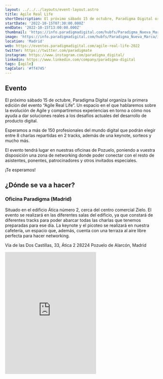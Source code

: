 ```yaml
---
layout: ../../../layouts/event-layout.astro
title: Agile Real Life
shortDescription: El próximo sábado 15 de octubre, Paradigma Digital organiza la primera edición del evento Agile Real Life. Un espacio en el que hablaremos sobre la evolución de Agile y compartiremos experiencias en torno a cómo nos ayuda a dar soluciones reales a los desafíos actuales del desarrollo de producto digital.
startDate: '2022-10-15T07:30:00.000Z'
endDate: '2022-10-15T13:00:00.000Z'
thumbnail: 'https://info.paradigmadigital.com/hubfs/Paradigma_Nueva_Marca/imagenes/agileday_header.jpg'
image: 'https://info.paradigmadigital.com/hubfs/Paradigma_Nueva_Marca/imagenes/agileday_header.jpg'
location: 'Madrid'
web: https://eventos.paradigmadigital.com/agile-real-life-2022
twitter: https://twitter.com/paradigmate
instagram: https://www.instagram.com/paradigma_digital/
linkedin: https://www.linkedin.com/company/paradigma-digital
tags: [agile]
tagColor: '#ff4745'
---
```


## Evento

El próximo sábado 15 de octubre, Paradigma Digital organiza la primera edición del evento “Agile Real Life”. Un espacio en el que hablaremos sobre la evolución de Agile y compartiremos experiencias en torno a cómo nos ayuda a dar soluciones reales a los desafíos actuales del desarrollo de producto digital.

Esperamos a más de 150 profesionales del mundo digital que podrán elegir entre 8 charlas repartidas en 2 tracks, además de una keynote, sorteos y mucho más.

El evento tendrá lugar en nuestras oficinas de Pozuelo, poniendo a vuestra disposición una zona de networking donde poder conectar con el resto de asistentes, ponentes, patrocinadores y otros invitados especiales.

¡Te esperamos!

## ¿Dónde se va a hacer?

### Oficina Paradigma (Madrid)

Situado en el edificio Ática número 2, cerca del centro comercial Zielo. El evento se realizará en las diferentes salas del edificio, ya que constará de diferentes tracks para poder abarcar todas las charlas que tenemos preparadas para ese día. La keynote y el picoteo se realizará en nuestra cafetería, un espacio que, además, cuenta con una terraza al aire libre perfecta para hacer networking.

Vía de las Dos Castillas, 33, Ática 2 28224 Pozuelo de Alarcón, Madrid

<iframe
  className="mt-4 w-full"
  height="400"
  src="https://www.google.com/maps/embed?pb=!1m18!1m12!1m3!1d738.3858286084245!2d-3.787166739272915!3d40.44035463071341!2m3!1f0!2f0!3f0!3m2!1i1024!2i768!4f13.1!3m3!1m2!1s0xd41865299e87fff%3A0xa123fd1fb9df0430!2sParadigma%20Digital!5e0!3m2!1ses!2ses!4v1664340079859!5m2!1ses!2ses"
  style="border:0;"
  allowfullscreen=""
  loading="lazy"
  referrerpolicy="no-referrer-when-downgrade"
></iframe>
